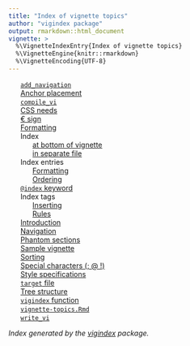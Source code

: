 ```yaml
---
title: "Index of vignette topics"
author: "vigindex package"
output: rmarkdown::html_document
vignette: >
  %\VignetteIndexEntry{Index of vignette topics}
  %\VignetteEngine{knitr::rmarkdown}
  %\VignetteEncoding{UTF-8}
---
```

<div class="vigindex" id="Index follows this line; do not edit below">

<style type="text/css">
  .vigindex ul { list-style-type: none; }
  .vigindex a code { color: inherit; }
</style>

  * [`add_navigation`](example.html#steps)
  * [Anchor placement](example.html#anchors)
  * [`compile_vi`](example.html#steps)
  * [CSS needs](example.html#format)
  * [&euro; sign](example.html#special)
  * [Formatting](example.html#format)
  * Index
      * [at bottom of vignette](example.html#target)
      * [in separate file](example.html#vigindex)
  * Index entries
      * [Formatting](example.html#formatting)
      * [Ordering](example.html#formatting)
  * [`@index` keyword](example.html#rules)
  * Index tags
      * [Inserting](example.html#intro)
      * [Rules](example.html#rules)
  * [Introduction](example.html#intro)
  * [Navigation](example.html#steps)
  * [Phantom sections](example.html#phantom)
  * [Sample vignette](example.html)
  * [Sorting](example.html#formatting)
  * [Special characters (; @ !)](example.html#special)
  * [Style specifications](example.html#format)
  * [`target` file](example.html#target)
  * [Tree structure](example.html#steps)
  * [`vigindex` function](example.html#vigindex)
  * [`vignette-topics.Rmd`](example.html#vigindex)
  * [`write_vi`](example.html#steps)


*Index generated by the [vigindex](https://github.com/rvlenth/vigindex) package.*
